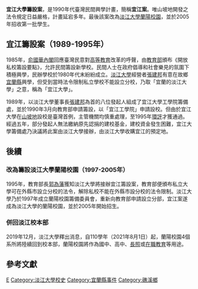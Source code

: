'''宜江大學籌設案'''，是1990年代臺灣民間興學計畫，簡稱'''宜江案'''。唯山坡地開發之法令規定日益嚴格，計畫延宕多年。最後該案改為[[淡江大學蘭陽校園|淡江大學蘭陽校園]]，並於2005年招收第一批學生。{{R|:1|:2}}

==宜江籌設案（1989-1995年）==
1985年，[[俞國華內閣|俞國華內閣]]回應臺灣民意對[[高等教育|高等教育]]改革的呼聲，由[[中華民國教育部|教育部]]頒布《開放私校籌設要點》，允許民間籌設新學校。民間人士在政府倡導和社會樂見的氛圍下積極興學，民辦學校於1980年代末紛紛成立。[[淡江大學|淡江大學]]經營者[[張建邦|張建邦]]有意在故鄉[[宜蘭縣|宜蘭縣]]興學，但受到當時法令限制私立學校不能設立分校，乃取「宜蘭的淡江大學」之意，稱為「宜江大學」。{{R|:1|:2|:3}}

1989年，以淡江大學董事長[[張建邦|張建邦]]為首的八位發起人組成了宜江大學工學院籌備處，並於1990年3月向教育部申請籌設，以「宜江工學院」申請設校。但由於宜江大學在[[山坡地|山坡地]]設校是臺灣首例，主管機關均慎重處理，至1995年[[環評|環評]]才獲通過。經過五年，部分發起人無法繳納原先認捐的建校基金，建校資金發生困難，宜江大學籌備處乃決議將此案由淡江大學接辦，由淡江大學收購宜江的預定地。{{R|:3}}

==後續==
===改為籌設淡江大學蘭陽校園（1997-2005年）===
1995年，教育部長[[郭為藩|郭為藩]]獲知淡江大學將接辦宜江籌設案，教育部便頒布私立大學可在外縣市設立分校的法令，解除私校不能在外縣市設分校的法令限制。淡江大學乃於1997年成立蘭陽校園籌備委員會，重新向教育部申請設立分部，宜江案遂成為淡江大學的蘭陽校園，並於2005年開始招生。{{R|:3}}
===併回淡江校本部===
2019年12月，淡江大學釋出消息，自110學年（2021年8月1日）起，蘭陽校園4個系所將陸續回到校本部，蘭陽校園將作為國中、高中、[[長照|長照]]或[[在職教育|在職教育]]等用途。{{R|:4}}

==參考文獻==
{{reflist|refs=
<ref name=":1"> {{cite book|author=游顯德|title=《私立宜江工學院環境影響評估報告》|date=1993-06|work=淡江大學建築學系暨研究所}}</ref>
<ref name=":2"> {{cite book|title=《淡江大學蘭陽分部(校區)整體開發計畫及建築計畫第四次環境影響差異分析報告》}}</ref>
<ref name=":3">《淡江大學校史》</ref>
<ref name=":4">{{cite news|author=林志成|title=〈少子化衝擊 淡大蘭陽校園4系遷回本校〉|url=https://www.chinatimes.com/realtimenews/20191215001610-260405?chdtv|publisher=《中國時報》|date=2019-12-15|accessdate=2020-02-18|archive-date=2019-12-17|archive-url=https://web.archive.org/web/20191217015733/https://www.chinatimes.com/realtimenews/20191215001610-260405?chdtv|dead-url=no}}</ref>
}}

{{淡江大學}}

[[Category:臺灣高等教育史|E]]

[[Category:淡江大學校史|Category:淡江大學校史]]
[[Category:宜蘭縣事件|Category:宜蘭縣事件]]
[[Category:礁溪鄉|Category:礁溪鄉]]